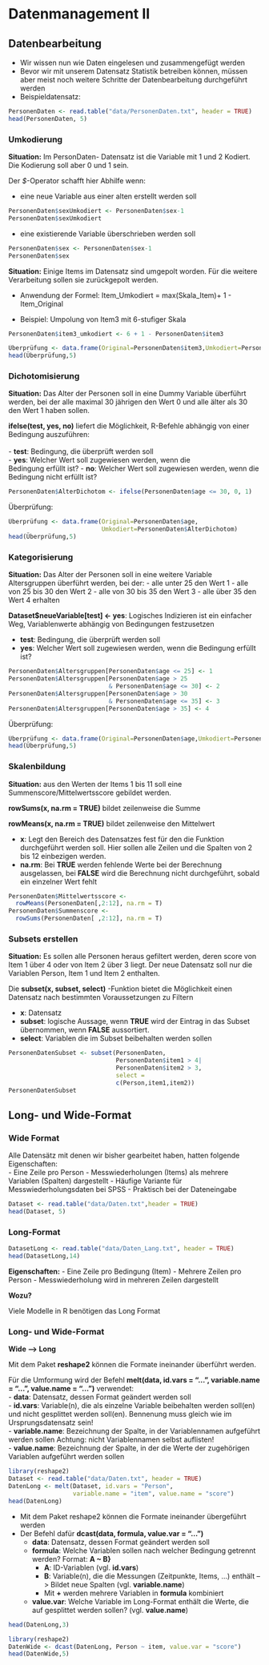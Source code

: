 # Datenmanagement II

## Datenbearbeitung

- Wir wissen nun wie Daten eingelesen und zusammengefügt werden
- Bevor wir mit unserem Datensatz Statistik betreiben können, müssen aber meist noch weitere Schritte der Datenbearbeitung durchgeführt werden
- Beispieldatensatz:

```r
PersonenDaten <- read.table("data/PersonenDaten.txt", header = TRUE)
head(PersonenDaten, 5)
```

### Umkodierung

**Situation:** Im PersonDaten- Datensatz ist die Variable \textit{sex} mit 1 und 2 Kodiert. Die Kodierung soll aber 0 und 1 sein.
 
Der *$*-Operator schafft hier Abhilfe wenn:

- eine neue Variable aus einer alten erstellt werden soll

```r
PersonenDaten$sexUmkodiert <- PersonenDaten$sex-1
PersonenDaten$sexUmkodiert
```

- eine existierende Variable überschrieben werden soll

```r
PersonenDaten$sex <- PersonenDaten$sex-1
PersonenDaten$sex
```

**Situation:** Einige Items im Datensatz sind umgepolt worden. Für die weitere Verarbeitung sollen sie zurückgepolt werden.

- Anwendung der Formel:  Item_Umkodiert = max(Skala_Item)+ 1 - Item_Original

- Beispiel: Umpolung von Item3 mit 6-stufiger Skala

```r
PersonenDaten$item3_umkodiert <- 6 + 1 - PersonenDaten$item3
```
```r
Überprüfung <- data.frame(Original=PersonenDaten$item3,Umkodiert=PersonenDaten$item3_umkodiert)
head(Überprüfung,5)
```

### Dichotomisierung

**Situation:** Das Alter der Personen soll in eine Dummy Variable überführt werden, bei der alle maximal 30 jährigen den Wert 0 und alle älter als 30 den Wert 1 haben sollen.

**ifelse(test, yes, no)** liefert die Möglichkeit, R-Befehle abhängig von einer Bedingung auszuführen:<br>   
- **test**: Bedingung, die überprüft werden soll<br>
- **yes**: Welcher Wert soll zugewiesen werden, wenn die<br> Bedingung erfüllt ist?
- **no**: Welcher Wert soll zugewiesen werden, wenn die<br> Bedingung nicht erfüllt ist?

```r
PersonenDaten$AlterDichotom <- ifelse(PersonenDaten$age <= 30, 0, 1)
```

Überprüfung:

```r
Überprüfung <- data.frame(Original=PersonenDaten$age,
                          Umkodiert=PersonenDaten$AlterDichotom)
head(Überprüfung,5)
```

### Kategorisierung

**Situation:** Das Alter der Personen soll in eine weitere Variable Altersgruppen überführt werden, bei der:
 - alle unter 25 den Wert 1
 - alle von 25 bis 30 den Wert 2
 - alle von 30 bis 35 den Wert 3
 - alle über 35 den Wert 4 erhalten

**Dataset$neueVariable[test] <- yes**: Logisches Indizieren ist ein einfacher Weg, Variablenwerte abhängig von Bedingungen festzusetzen

- **test**: Bedingung, die überprüft werden soll
- **yes**: Welcher Wert soll zugewiesen werden, wenn die Bedingung erfüllt ist?

```r
PersonenDaten$Altersgruppen[PersonenDaten$age <= 25] <- 1
PersonenDaten$Altersgruppen[PersonenDaten$age > 25 
                            & PersonenDaten$age <= 30] <- 2
PersonenDaten$Altersgruppen[PersonenDaten$age > 30 
                            & PersonenDaten$age <= 35] <- 3
PersonenDaten$Altersgruppen[PersonenDaten$age > 35] <- 4
```
 
Überprüfung:

```r
Überprüfung <- data.frame(Original=PersonenDaten$age,Umkodiert=PersonenDaten$Altersgruppen)
head(Überprüfung,5)
```

### Skalenbildung

**Situation:** aus den Werten der Items 1 bis 11 soll eine Summenscore/Mittelwertsscore gebildet werden.

**rowSums(x, na.rm = TRUE)** bildet zeilenweise die Summe

**rowMeans(x, na.rm = TRUE)** bildet zeilenweise den Mittelwert

- **x**: Legt den Bereich des Datensatzes fest für den die Funktion durchgeführt werden soll. Hier sollen alle Zeilen und die Spalten von 2 bis 12 einbezigen werden.
- **na.rm**: Bei **TRUE** werden fehlende Werte bei der Berechnung ausgelassen, bei **FALSE** wird die Berechnung nicht durchgeführt, sobald ein einzelner Wert fehlt

```r
PersonenDaten$Mittelwertsscore <- 
  rowMeans(PersonenDaten[,2:12], na.rm = T)
PersonenDaten$Summenscore <- 
  rowSums(PersonenDaten[ ,2:12], na.rm = T)
```

### Subsets erstellen

**Situation:** Es sollen alle Personen heraus gefiltert werden, deren score von Item 1 über 4 oder von Item 2 über 3 liegt. Der neue Datensatz soll nur die Variablen Person, Item 1 und Item 2 enthalten.

Die **subset(x, subset, select)** -Funktion bietet die Möglichkeit einen Datensatz nach bestimmten Voraussetzungen zu Filtern

- **x**: Datensatz<br>
- **subset**: logische Aussage, wenn **TRUE** wird der Eintrag in das Subset übernommen, wenn **FALSE** aussortiert.<br>
- **select**: Variablen die im Subset beibehalten werden sollen

```r
PersonenDatenSubset <- subset(PersonenDaten, 
                              PersonenDaten$item1 > 4|
                              PersonenDaten$item2 > 3, 
                              select =
                              c(Person,item1,item2))
PersonenDatenSubset
```

## Long- und Wide-Format

### Wide Format

Alle Datensätz mit denen wir bisher gearbeitet haben, hatten folgende Eigenschaften:   
- Eine Zeile pro Person
- Messwiederholungen (Items) als mehrere Variablen (Spalten) dargestellt
- Häufige Variante für Messwiederholungsdaten bei SPSS
- Praktisch bei der Dateneingabe

```r
Dataset <- read.table("data/Daten.txt",header = TRUE)
head(Dataset, 5)
```

### Long-Format

```r
DatasetLong <- read.table("data/Daten_Lang.txt", header = TRUE)
head(DatasetLong,14)
```

**Eigenschaften:**
- Eine Zeile pro Bedingung (Item)
- Mehrere Zeilen pro Person
- Messwiederholung wird in mehreren Zeilen dargestellt

**Wozu?**

Viele Modelle in R benötigen das Long Format 

###  Long- und Wide-Format

**Wide --> Long**

Mit dem Paket **reshape2** können die Formate ineinander überführt werden.

Für die Umformung wird der Befehl **melt(data, id.vars = "...", variable.name = "...", value.name = "...")** verwendet:   
- **data**: Datensatz, dessen Format geändert werden soll<br>
- **id.vars**: Variable(n), die als einzelne Variable beibehalten werden soll(en) und nicht gesplittet werden soll(en). Bennenung muss gleich wie im Ursprungsdatensatz sein!<br>
- **variable.name**: Bezeichnung der Spalte, in der Variablennamen aufgeführt werden sollen  Achtung: nicht Variablennamen selbst auflisten!<br>
- **value.name**: Bezeichnung der Spalte, in der die Werte der zugehörigen Variablen aufgeführt werden sollen

```r
library(reshape2)
Dataset <- read.table("data/Daten.txt", header = TRUE)
DatenLong <- melt(Dataset, id.vars = "Person",
                  variable.name = "item", value.name = "score")
head(DatenLong)
```

- Mit dem Paket reshape2 können die Formate ineinander übergeführt werden
- Der Befehl dafür **dcast(data, formula, value.var = "...")**
  - **data**: Datensatz, dessen Format geändert werden soll<br>
  - **formula**: Welche Variablen sollen nach welcher Bedingung getrennt werden? Format: **A ~ B}**<br>
    - **A**: ID-Variablen (vgl. **id.vars**)<br>
    - **B**: Variable(n), die die Messungen (Zeitpunkte, Items, …) enthält --> Bildet neue Spalten (vgl. **variable.name**)<br>
    - Mit **+** werden mehrere Variablen in **formula** kombiniert<br>
  - **value.var**: Welche Variable im Long-Format enthält die Werte, die auf gesplittet werden sollen? (vgl. **value.name**)

```r
head(DatenLong,3)
```

```r
library(reshape2)
DatenWide <- dcast(DatenLong, Person ~ item, value.var = "score")
head(DatenWide,5)
```

